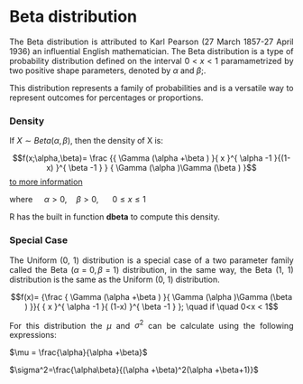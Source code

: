 
# Beta distribution
<div style="text-align: justify">
  
The Beta distribution is attributed to Karl Pearson (27 March 1857-27 April 1936) an influential English mathematician. The Beta distribution is a type of probability distribution defined on the interval $0<x<1$ paramametrized by two positive shape parameters, denoted by $\alpha$ and $\beta$;.
  
This distribution represents a family of probabilities and is a versatile way to represent outcomes for percentages or proportions. 
  
### Density
  
If $X\sim Beta (\alpha ,\beta )$, then the density of X is:
  
$$f(x;\alpha,\beta)=   \frac {{ \Gamma (\alpha +\beta ) }{ x }^{ \alpha -1 }{(1-x) }^{ \beta -1 } } { \Gamma (\alpha )\Gamma (\beta ) }$$
[to more information](https://en.wikipedia.org/wiki/Gamma_function)

where $\quad \alpha >0,\quad\beta>0$, $\quad$ $0\le x\le1$
  
R has the built in function __dbeta__ to compute this density.
    
### Special Case
    
The Uniform (0, 1) distribution is a special case of a two parameter family called the Beta $(α=0, β=1)$ distribution, in the same way, the Beta (1, 1) distribution is the same as the Uniform (0, 1) distribution.
    
$$f(x)= {\frac { \Gamma (\alpha +\beta ) }{ \Gamma (\alpha )\Gamma (\beta ) }}{ { x }^{ \alpha -1 }{ (1-x) }^{ \beta -1 } }; \quad if  \quad 0<x < 1$$

For this distribution the $\mu$ and $\sigma^2$ can be calculate using the following expressions:

$\mu = \frac{\alpha}{\alpha +\beta}$

$\sigma^2=\frac{\alpha\beta}{(\alpha +\beta)^2(\alpha +\beta+1)}$    
    
    
<div/>